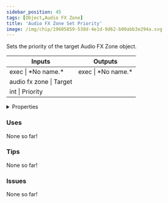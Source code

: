 ```yaml
---
sidebar_position: 45
tags: [Object,Audio FX Zone]
title: 'Audio FX Zone Set Priority'
image: /img/chip/19605859-538d-4e1d-9d62-b00abb3e294a.svg
---
```


Sets the priority of the target Audio FX Zone object.



<IChip uuid="19605859-538d-4e1d-9d62-b00abb3e294a"/>

<table><thead><tr><th>Inputs</th><th>Outputs</th></tr></thead><tbody><tr><td>exec | *No name.*</td><td>exec | *No name.*</td></tr><tr><td>audio fx zone | Target</td><td /></tr><tr><td>int | Priority</td><td /></tr></tbody></table>

<details>
  <summary>Properties</summary>
  <div>
    <div>
    <table>
      <tbody>
        <tr>
          <td>Is beta required?</td>
          <td>No</td>
        </tr>
        <tr>
          <td>Is chip a trolling risk?</td>
          <td>No</td>
        </tr>
        <tr>
          <td>Is chip a role assignment risk?</td>
          <td>No</td>
        </tr>
        <tr>
          <td>Chip UUID</td>
          <td>19605859-538d-4e1d-9d62-b00abb3e294a</td>
        </tr>
        <tr>
          <td>Room availability</td>
          <td>Available everywhere</td>
        </tr>
      </tbody>
    </table>
    </div>
  </div>
</details>

### Uses

None so far!

### Tips

None so far!

### Issues

None so far!